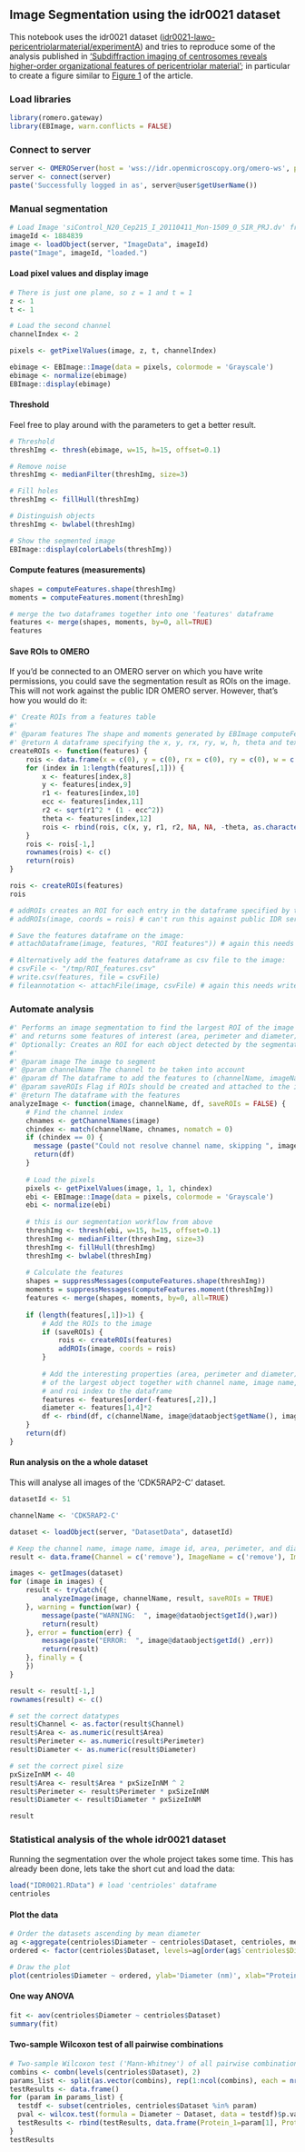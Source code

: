 ## Image Segmentation using the idr0021 dataset

This notebook uses the idr0021 dataset ([idr0021-lawo-pericentriolarmaterial/experimentA](https://idr.openmicroscopy.org/webclient/?show=project-51)) and tries to reproduce some of the analysis published in ['Subdiffraction imaging of centrosomes reveals higher-order organizational features of pericentriolar material'](https://doi.org/10.1038/ncb2591); in particular to create a figure similar to [Figure 1](https://www.nature.com/articles/ncb2591/figures/1) of the article.

### Load libraries

```r
library(romero.gateway)
library(EBImage, warn.conflicts = FALSE)
```

### Connect to server

```r
server <- OMEROServer(host = 'wss://idr.openmicroscopy.org/omero-ws', port = 443L, username='public', password='public')
server <- connect(server)
paste('Successfully logged in as', server@user$getUserName())
```

### Manual segmentation

```r
# Load Image 'siControl_N20_Cep215_I_20110411_Mon-1509_0_SIR_PRJ.dv' from dataset 'CDK5RAP2-C'
imageId <- 1884839 
image <- loadObject(server, "ImageData", imageId)
paste("Image", imageId, "loaded.")
```

#### Load pixel values and display image

```r
# There is just one plane, so z = 1 and t = 1
z <- 1
t <- 1

# Load the second channel
channelIndex <- 2

pixels <- getPixelValues(image, z, t, channelIndex)

ebimage <- EBImage::Image(data = pixels, colormode = 'Grayscale')
ebimage <- normalize(ebimage)
EBImage::display(ebimage)
```

#### Threshold

Feel free to play around with the parameters to get a better result.

```r
# Threshold
threshImg <- thresh(ebimage, w=15, h=15, offset=0.1)

# Remove noise
threshImg <- medianFilter(threshImg, size=3)

# Fill holes
threshImg <- fillHull(threshImg)          

# Distinguish objects
threshImg <- bwlabel(threshImg)

# Show the segmented image
EBImage::display(colorLabels(threshImg))
```

#### Compute features (measurements)

```r
shapes = computeFeatures.shape(threshImg)
moments = computeFeatures.moment(threshImg)

# merge the two dataframes together into one 'features' dataframe
features <- merge(shapes, moments, by=0, all=TRUE)
features
```

#### Save ROIs to OMERO

If you'd be connected to an OMERO server on which you have write permissions, you could save the segmentation result as ROIs on the image. This will not work against the public IDR OMERO server. However, that's how you would do it:

```r
#' Create ROIs from a features table
#'
#' @param features The shape and moments generated by EBImage computeFeatures
#' @return A dataframe specifying the x, y, rx, ry, w, h, theta and text parameters of the ROIs
createROIs <- function(features) {
    rois <- data.frame(x = c(0), y = c(0), rx = c(0), ry = c(0), w = c(0), h = c(0), theta = c(0), text = c('remove'), stringsAsFactors = FALSE)
    for (index in 1:length(features[,1])) {
        x <- features[index,8]
        y <- features[index,9]
        r1 <- features[index,10]
        ecc <- features[index,11]
        r2 <- sqrt(r1^2 * (1 - ecc^2))
        theta <- features[index,12]
        rois <- rbind(rois, c(x, y, r1, r2, NA, NA, -theta, as.character(index)))
    }
    rois <- rois[-1,]
    rownames(rois) <- c()
    return(rois)
}

rois <- createROIs(features)
rois

# addROIs creates an ROI for each entry in the dataframe specified by the 'coords' parameter
# addROIs(image, coords = rois) # can't run this against public IDR server

# Save the features dataframe on the image:
# attachDataframe(image, features, "ROI features")) # again this needs write permission

# Alternatively add the features dataframe as csv file to the image:
# csvFile <- "/tmp/ROI_features.csv" 
# write.csv(features, file = csvFile)
# fileannotation <- attachFile(image, csvFile) # again this needs write permission
```

### Automate analysis

```r
#' Performs an image segmentation to find the largest ROI of the image
#' and returns some features of interest (area, perimeter and diameter).
#' Optionally: Creates an ROI for each object detected by the segmentation.
#'
#' @param image The image to segment
#' @param channelName The channel to be taken into account
#' @param df The dataframe to add the features to (channelName, imageName, ImageID, ROIIndex, area, perimeter, diameter)
#' @param saveROIs Flag if ROIs should be created and attached to the image (default: FALSE)
#' @return The dataframe with the features
analyzeImage <- function(image, channelName, df, saveROIs = FALSE) {
    # Find the channel index
    chnames <- getChannelNames(image)
    chindex <- match(channelName, chnames, nomatch = 0)
    if (chindex == 0) {
      message (paste("Could not resolve channel name, skipping ", image@dataobject$getId()))
      return(df)
    }
    
    # Load the pixels
    pixels <- getPixelValues(image, 1, 1, chindex)
    ebi <- EBImage::Image(data = pixels, colormode = 'Grayscale')
    ebi <- normalize(ebi)
     
    # this is our segmentation workflow from above
    threshImg <- thresh(ebi, w=15, h=15, offset=0.1)
    threshImg <- medianFilter(threshImg, size=3)
    threshImg <- fillHull(threshImg)          
    threshImg <- bwlabel(threshImg)
    
    # Calculate the features
    shapes = suppressMessages(computeFeatures.shape(threshImg))
    moments = suppressMessages(computeFeatures.moment(threshImg))
    features <- merge(shapes, moments, by=0, all=TRUE)
    
    if (length(features[,1])>1) {
        # Add the ROIs to the image
        if (saveROIs) {
            rois <- createROIs(features)
            addROIs(image, coords = rois)
        }
        
        # Add the interesting properties (area, perimeter and diameter)
        # of the largest object together with channel name, image name, image id 
        # and roi index to the dataframe
        features <- features[order(-features[,2]),]
        diameter <- features[1,4]*2
        df <- rbind(df, c(channelName, image@dataobject$getName(), image@dataobject$getId(), features[1,1], features[1,2], features[1,3], diameter))
    }
    return(df)
}
```

#### Run analysis on the a whole dataset

This will analyse all images of the 'CDK5RAP2-C' dataset.

```r
datasetId <- 51

channelName <- 'CDK5RAP2-C'

dataset <- loadObject(server, "DatasetData", datasetId)

# Keep the channel name, image name, image id, area, perimeter, and diameter of the largest ROIs
result <- data.frame(Channel = c('remove'), ImageName = c('remove'), Image = c(0), ROIIndex = c(0), Area = c(0), Perimeter = c(0), Diameter = c(0), stringsAsFactors = FALSE)

images <- getImages(dataset)
for (image in images) {
    result <- tryCatch({
        analyzeImage(image, channelName, result, saveROIs = TRUE)
    }, warning = function(war) {
        message(paste("WARNING:  ", image@dataobject$getId(),war))
        return(result)
    }, error = function(err) {
        message(paste("ERROR:  ", image@dataobject$getId() ,err))
        return(result)
    }, finally = {
    })
}

result <- result[-1,]
rownames(result) <- c()

# set the correct datatypes
result$Channel <- as.factor(result$Channel)
result$Area <- as.numeric(result$Area)
result$Perimeter <- as.numeric(result$Perimeter)
result$Diameter <- as.numeric(result$Diameter)

# set the correct pixel size
pxSizeInNM <- 40
result$Area <- result$Area * pxSizeInNM ^ 2
result$Perimeter <- result$Perimeter * pxSizeInNM
result$Diameter <- result$Diameter * pxSizeInNM

result
```

### Statistical analysis of the whole idr0021 dataset

Running the segmentation over the whole project takes some time. This has already been done, lets take the short cut and load the data:

```r
load("IDR0021.RData") # load 'centrioles' dataframe
centrioles
```

#### Plot the data

```r
# Order the datasets ascending by mean diameter 
ag <-aggregate(centrioles$Diameter ~ centrioles$Dataset, centrioles, median)
ordered <- factor(centrioles$Dataset, levels=ag[order(ag$`centrioles$Diameter`), 'centrioles$Dataset'])

# Draw the plot 
plot(centrioles$Diameter ~ ordered, ylab='Diameter (nm)', xlab="Protein", cex.axis=0.5)
```

#### One way ANOVA

```r
fit <- aov(centrioles$Diameter ~ centrioles$Dataset)
summary(fit)
```

#### Two-sample Wilcoxon test of all pairwise combinations

```r
# Two-sample Wilcoxon test ('Mann-Whitney') of all pairwise combinations:
combins <- combn(levels(centrioles$Dataset), 2)
params_list <- split(as.vector(combins), rep(1:ncol(combins), each = nrow(combins)))
testResults <- data.frame()
for (param in params_list) {
  testdf <- subset(centrioles, centrioles$Dataset %in% param)
  pval <- wilcox.test(formula = Diameter ~ Dataset, data = testdf)$p.value
  testResults <- rbind(testResults, data.frame(Protein_1=param[1], Protein_2=param[2], p_value=pval))
}
testResults
```
